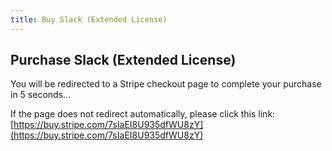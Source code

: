 ```yaml
---
title: Buy Slack (Extended License)
---
```



<Head>
  <meta httpEquiv="refresh" content="5; url='https://buy.stripe.com/7sIaEI8U935dfWU8zY'" />
</Head>

## Purchase Slack (Extended License)

You will be redirected to a Stripe checkout page to complete your purchase in 5 seconds...

If the page does not redirect automatically, please click this link: [https://buy.stripe.com/7sIaEI8U935dfWU8zY](https://buy.stripe.com/7sIaEI8U935dfWU8zY)

